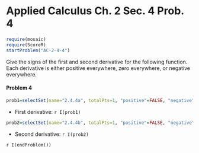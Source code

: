 Applied Calculus Ch. 2 Sec. 4 Prob. 4
========================================================
```r
require(mosaic)
require(ScoreR)
startProblem("AC-2-4-4")
```

Give the signs of the first and second derivative for the following function.  Each derivative is either positive everywhere, zero everywhere, or negative everywhere.

#### Problem 4
```r
prob1=selectSet(name="2.4.4a", totalPts=1, "positive"=FALSE, "negative"=FALSE, "zero"=TRUE)
```
* First derivative: `r I(prob1)`
```r
prob2=selectSet(name="2.4.4b", totalPts=1, "positive"=FALSE, "negative"=FALSE, "zero"=TRUE)
```
* Second derivative: `r I(prob2)`

`r I(endProblem())`